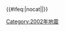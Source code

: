 {{歷年地震
  |name = 2002年地震
  |year = 2002
  |col1 =
* 3月3日：{{le|2002年兴都库什山地震|2002 Hindu Kush earthquakes|阿富汗兴都库什}} '''†''' '''‡'''（M7.4）
* 3月6日：{{le|2002年民答那峨島地震|2002 Mindanao earthquake|菲律賓民答那峨島}}（M7.5）
* 3月31日：[[331大地震|臺灣花蓮外海]]（M6.8）
* 6月22日：[[2002年布因扎赫拉地震|伊朗布因扎赫拉]]'''†'''（M6.5）
  |col2 =
* {{0}}6月29日：[[2002年汪清地震|吉林汪清]]（M7.3）
* {{0}}7月30日：[[2002年布里卡地震|巴拿馬布里卡]]（M6.5）
* {{0}}9月22日：{{le|2002年達德利地震|2002 Dudley earthquake|英國達德利}}（M4.7）
* 10月14日：[[2002年青森地震|日本青森]]（M6.1）
  |col3 =
* 10月24日：{{le|2002年卡莱亥地震|2002 Kalehe earthquake|剛果卡莱亥}}（M6.2）
* 10月31日：{{le|2002年莫利塞地震|2002 Molise earthquake|義大利莫利塞}}（M5.9）
* 11月2日：[[2002年苏门答腊地震|印尼苏门答腊]]（M7.3）
* 11月3日：{{le|2002年迪納利地震|2002 Denali earthquake|美國迪納利}}（M7.9）
}}<includeonly>{{#ifeq:{{{1}}}|nocat||[[Category:2002年地震]]}}</includeonly><noinclude>{{Documentation}}</noinclude>